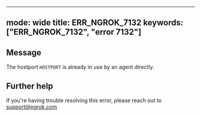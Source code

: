 
---
mode: wide
title: ERR_NGROK_7132
keywords: ["ERR_NGROK_7132", "error 7132"]
---

## Message
The hostport ``HOSTPORT`` is already in use by an agent directly.




## Further help
If you're having trouble resolving this error, please reach out to [support@ngrok.com](mailto:support@ngrok.com?subject=Help%20with%20ERR_NGROK_7132)

